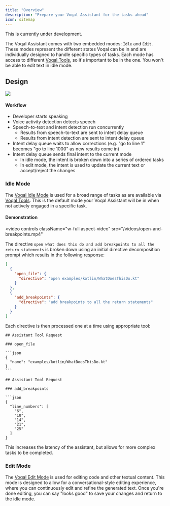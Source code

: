 ```yaml
---
title: "Overview"
description: "Prepare your Voqal Assistant for the tasks ahead"
icon: sitemap
---
```


<Warning>This is currently under development.</Warning>

The Voqal Assistant comes with two embedded modes: `Idle` and `Edit`.
These modes represent the different states Voqal can be in and are individually designed to handle specific types of tasks. Each mode
has access to different [Voqal Tools](/tools/overview), so it's important to be in the one. You won't be able to edit text in idle mode.

## Design

<img src="/images/voqal_modes_design.png" />

#### Workflow

- Developer starts speaking
- Voice activity detection detects speech
- Speech-to-text and intent detection run concurrently
    - Results from speech-to-text are sent to intent delay queue
    - Results from intent detection are sent to intent delay queue
- Intent delay queue waits to allow corrections (e.g. "go to line 1" becomes "go to line 1000" as new results come in)
- Intent delay queue sends final intent to the current mode
    - In idle mode, the intent is broken down into a series of ordered tasks
    - In edit mode, the intent is used to update the current text or accept/reject the changes

### Idle Mode

The [Voqal Idle Mode](/modes/embedded/idle) is used for a broad range of tasks as are available via [Voqal Tools](/tools/overview).
This is the default mode your Voqal Assistant will be in when not actively engaged in a specific task.

#### Demonstration

<video
  controls
  className="w-full aspect-video"
  src="/videos/open-and-breakpoints.mp4"
></video>

The directive `open what does this do and add breakpoints to all the return statements` is broken down using an
initial directive decomposition prompt which results in the following response:
```json
[
  {
    "open_file": {
      "directive": "open examples/kotlin/WhatDoesThisDo.kt"
    }
  },
  {
    "add_breakpoints": {
      "directive": "add breakpoints to all the return statements"
    }
  }
]
```

Each directive is then processed one at a time using appropriate tool:
````
## Assistant Tool Request

### open_file

```json
{
  "name": "examples/kotlin/WhatDoesThisDo.kt"
}
```
````

````
## Assistant Tool Request

### add_breakpoints

```json
{
  "line_numbers": [
    "6",
    "10",
    "14",
    "21",
    "25"
  ]
}
````

This increases the latency of the assistant, but allows for more complex tasks to be completed.

### Edit Mode

The [Voqal Edit Mode](/modes/embedded/edit) is used for editing code and other textual content. This mode is designed to
allow for a conversational-style editing experience, where you can continuously edit and refine the generated text. Once
you're done editing, you can say "looks good" to save your changes and return to the idle mode.
